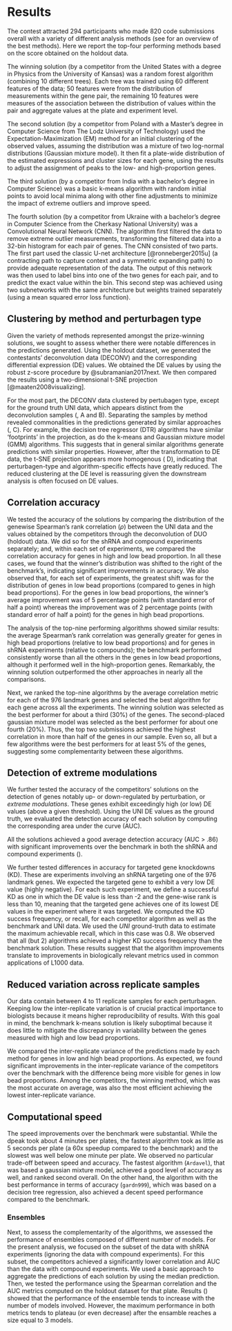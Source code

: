 # Results

The contest attracted 294 participants who made 820 code submissions overall with a variety of different analysis methods (see \nameref{table-1} for an overview of the best methods). Here we report the top-four performing methods based on the score obtained on the holdout data. 

The winning solution (by a competitor from the United States with a degree in Physics from the University of Kansas) was a random forest algorithm (combining 10 different trees). Each tree was trained using 60 different features of the data; 50 features were from the distribution of measurements within the gene pair, the remaining 10 features were measures of the association between the distribution of values within the pair and aggregate values at the plate and experiment level.

The second solution (by a competitor from Poland with a Master's degree in Computer Science from The Lodz University of Technology) used the Expectation-Maximization (EM) method for an initial clustering of the observed values, assuming the distribution was a mixture of two log-normal distributions (Gaussian mixture model). It then fit a plate-wide distribution of the estimated expressions and cluster sizes for each gene, using the results to adjust the assignment of peaks to the low- and high-proportion genes. 
 
The third solution (by a competitor from India with a bachelor's degree in Computer Science) was a  basic k-means algorithm with random initial points to avoid local minima along with other fine adjustments to minimize the impact of extreme outliers and improve speed.
  
The fourth solution (by a competitor from Ukraine with a bachelor's degree in Computer Science from the Cherkasy National University) was a Convolutional Neural Network (CNN). The algorithm first filtered the data to remove extreme outlier measurements, transforming the filtered data into a 32-bin histogram for each pair of genes. The CNN consisted of two parts. The first part used the classic U-net architecture [@ronneberger2015u] (a contracting path to capture context and a symmetric expanding path) to provide adequate representation of the data. The output of this network was then used to label bins into one of the two genes for each pair, and to predict the exact value within the bin. This second step was achieved using two subnetworks with the same architecture but weights trained separately (using a mean squared error loss function).

## Clustering by method and perturbagen type 

Given the variety of methods represented amongst the prize-winning solutions, we sought to assess whether there were notable differences in the predictions generated. Using the holdout dataset, we generated the contestants' deconvolution data (DECONV) and the corresponding differential expression (DE) values. We obtained the DE values by using the robust z-score procedure by @subramanian2017next. We then compared the results using a two-dimensional t-SNE projection [@maaten2008visualizing]. 

For the most part, the DECONV data clustered by pertubagen type, except for the ground truth UNI data, which appears distinct from the deconvolution samples (\Fig{figure-3}, A and B). 
Separating the samples by method revealed commonalities in the predictions generated by similar approaches (\Fig{figure-3}, C). For example, the decision tree regressor (DTR) algorithms have similar 'footprints' in the projection, as do the k-means and Gaussian mixture model (GMM) algorithms. This suggests that in general similar algorithms generate predictions with similar properties. However, after the transformation to DE data, the t-SNE projection appears more homogenous (\Fig{figure-3} D), indicating that perturbagen-type and algorithm-specific effects have greatly reduced. The reduced clustering at the DE level is reassuring given the downstream analysis is often focused on DE values.

## Correlation accuracy

We tested the accuracy of the solutions by comparing the distribution of the genewise Spearman's rank correlation ($\rho$) between the UNI data and the values obtained by the competitors through the deconvolution of DUO (holdout) data. We did so for the shRNA and compound experiments separately; and, within each set of experiments, we compared the correlation accuracy for genes in high and low bead proportion. In all these cases, we found that the winner's distribution was shifted to the right of the benchmark's, indicating significant improvements in accuracy. We also observed that, for each set of experiments, the greatest shift was for the distribution of genes in low bead proportions (compared to genes in high bead proportions). For the genes in low bead proportions, the winner's average improvement was of 5 percentage points (with standard error of half a point) whereas the improvement was of 2 percentage points (with standard error of half a point) for the genes in high bead proportions. 

The analysis of the top-nine performing algorithms showed similar results: the average Spearman's rank correlation was generally greater for genes in high bead proportions (relative to low bead proportions) and for genes in shRNA experiments (relative to compounds); the benchmark performed consistently worse than all the others in the genes in low bead proportions, although it performed well in the high-proportion genes. Remarkably, the winning solution outperformed the other approaches in nearly all the comparisons.

Next, we ranked the top-nine algorithms by the average correlation metric for each of the 976 landmark genes and selected the best algorithm for each gene across all the experiments. The winning solution was selected as the best performer for about a third (30%) of the genes. The second-placed gaussian mixture model was selected as the best performer for about one fourth (20%). Thus, the top two submissions achieved the highest correlation in more than half of the genes in our sample. Even so, all but a few algorithms were the best performers for at least 5% of the genes, suggesting some complementarity between these algorithms.

## Detection of extreme modulations

We further tested the accuracy of the competitors' solutions on the detection of genes notably up- or down-regulated by perturbation, or _extreme modulations_. These genes exhibit exceedingly high (or low) DE values (above a given threshold). Using the UNI DE values as the ground truth, we evaluated the detection accuracy of each solution by computing the corresponding area under the curve (AUC).

All the solutions achieved a good average detection accuracy (AUC > .86) with significant improvements over the benchmark in both the shRNA and compound experiments (\Fig{auc}). 

We further tested differences in accuracy for targeted gene knockdowns (KD). These are experiments involving an shRNA targeting one of the 976 landmark genes. We expected the targeted gene to exhibit a very low DE value (highly negative). For each such experiment, we define a successful KD as one in which the DE value is less than -2 and the gene-wise rank is less than 10, meaning that the targeted gene achieves one of its lowest DE values in the experiment where it was targeted. We computed the KD success frequency, or recall, for each competitor algorithm as well as the benchmark and UNI data. We used the $UNI$ ground-truth data to estimate the maximum achievable recall, which in this case was $0.8$. We observed that all (but 2) algorithms achieved a higher KD success frequency than the benchmark solution. These results suggest that the algorithm improvements translate to improvements in biologically relevant metrics used in common applications of L1000 data.

## Reduced variation across replicate samples

Our data contain between 4 to 11 replicate samples for each perturbagen. Keeping low the inter-replicate variation is of crucial practical importance to biologists because it means higher reproducibility of results. With this goal in mind, the benchmark k-means solution is likely suboptimal because it does little to mitigate the discrepancy in variability between the genes measured with high and low bead proportions. 

We compared the inter-replicate variance of the predictions made by each method for genes in low and high bead proportions. As expected, we found significant improvements in the inter-replicate variance of the competitors over the benchmark with the difference being more visible for genes in low bead proportions. Among the competitors, the winning method, which was the most accurate on average, was also the most efficient achieving the lowest inter-replicate variance.

## Computational speed

<!-- \nameref{table-1} shows that  -->
The speed improvements over the benchmark were substantial. While the dpeak took about 4 minutes per plates, the  fastest algorithm took as little as 5 seconds per plate (a 60x speedup compared to the benchmark) and the slowest was well below one minute per plate. We observed no particular trade-off between speed and accuracy. The fastest algorithm (`Ardavel`), that was based a gaussian mixture model, achieved a good level of accuracy as well, and ranked second overall. On the other hand, the algorithm with the best performance in terms of accuracy (`gardn999`), which was based on a decision tree regression, also achieved a decent speed performance compared to the benchmark. 


### Ensembles

Next, to assess the complementarity of the algorithms, we assessed the performance of ensembles composed of different number of models. For the present analysis, we focused on the subset of the data with shRNA experiments (ignoring the data with compound experiments). For this subset, the competitors achieved a significantly lower correlation and AUC  than the data with compound experiments. We used a basic approach to aggregate the predictions of each solution by using the median prediction. Then, we tested the performance using the Spearman correlation and the AUC metrics computed on the holdout dataset for that plate. Results (\Fig{ensemble}) showed that the performance of the ensemble tends to increase with the number of models involved. However, the maximum performance in both metrics tends to plateau (or even decrease) after the ensamble reaches a size equal to 3 models. 



